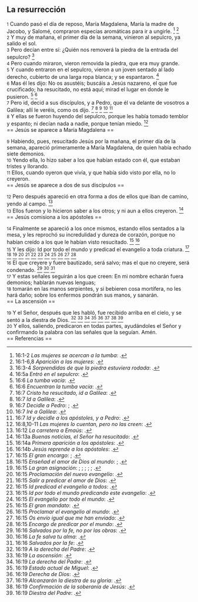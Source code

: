 == La resurrección ==

{{anchor|1}} <small>1</small> Cuando pasó el día de reposo, María Magdalena, María la madre de Jacobo, y Salomé, compraron especias aromáticas para ir a ungirle. <ref>16:1-2 ''Las mujeres se acercan a la tumba'': {{lib|LU|189|4|3}}.</ref> <ref>16:1-6,8 ''Aparición a las mujeres'': {{lib|LU|189|4|10}}.</ref><br>
{{anchor|2}} <small>2</small> Y muy de mañana, el primer día de la semana, vinieron al sepulcro, ya salido el sol.<br>
{{anchor|3}} <small>3</small> Pero decían entre sí: ¿Quién nos removerá la piedra de la entrada del sepulcro? <ref>16:3-4 ''Sorprendidas de que la piedra estuviera rodada'': {{lib|LU|189|4|6}}.</ref><br>
{{anchor|4}} <small>4</small> Pero cuando miraron, vieron removida la piedra, que era muy grande.<br>
{{anchor|5}} <small>5</small> Y cuando entraron en el sepulcro, vieron a un joven sentado al lado derecho, cubierto de una larga ropa blanca; y se espantaron. <ref>16:5a ''Entró en el sepulcro'': {{lib|LU|189|4|6}}.</ref><br>
{{anchor|6}} <small>6</small> Mas él les dijo: No os asustéis; buscáis a Jesús nazareno, el que fue crucificado; ha resucitado, no está aquí; mirad el lugar en donde le pusieron. <ref>16:6 ''La tumba vacía'': {{lib|LU|189|2|7}}.</ref> <ref>16:6 ''Encuentran la tumba vacía'': {{lib|LU|189|4|6}}.</ref><br>
{{anchor|7}} <small>7</small> Pero id, decid a sus discípulos, y a Pedro, que él va delante de vosotros a Galilea; allí le veréis, como os dijo. <ref>16:7 ''Cristo ha resucitado, id a Galilea'': {{lib|LU|189|5|4}}.</ref> <ref>16:7 ''Id a Galilea'': {{lib|LU|191|5|6}}.</ref> <ref>16:7 ''Decidle a Pedro'': {{lib|LU|191|0|4}}; {{lib|LU|191|1|2}}.</ref> <ref>16:7 ''Iré a Galilea'': {{lib|LU|181|2|27}}.</ref> <ref>16:7 ''Id y decidle a los apóstoles, y a Pedro'': {{lib|LU|189|4|12}}.</ref><br>
{{anchor|8}} <small>8</small> Y ellas se fueron huyendo del sepulcro, porque les había tomado temblor y espanto; ni decían nada a nadie, porque tenían miedo. <ref>16:8,10-11 ''Las mujeres lo cuentan, pero no las creen'': {{lib|LU|189|4|13}}.</ref><br>
== Jesús se aparece a María Magdalena ==

{{anchor|9}} <small>9</small> Habiendo, pues, resucitado Jesús por la mañana, el primer día de la semana, apareció primeramente a María Magdalena, de quien había echado siete demonios.<br>
{{anchor|10}} <small>10</small> Yendo ella, lo hizo saber a los que habían estado con él, que estaban tristes y llorando.<br>
{{anchor|11}} <small>11</small> Ellos, cuando oyeron que vivía, y que había sido visto por ella, no lo creyeron.<br>
== Jesús se aparece a dos de sus discípulos ==

{{anchor|12}} <small>12</small> Pero después apareció en otra forma a dos de ellos que iban de camino, yendo al campo. <ref>16:12 ''La carretera a Emaús'': {{lib|LU|190|5|2}}.</ref><br>
{{anchor|13}} <small>13</small> Ellos fueron y lo hicieron saber a los otros; y ni aun a ellos creyeron. <ref>16:13a ''Buenas noticias, el Señor ha resucitado'': {{lib|LU|190|5|8}}.</ref><br>
== Jesús comisiona a los apóstoles ==

{{anchor|14}} <small>14</small> Finalmente se apareció a los once mismos, estando ellos sentados a la mesa, y les reprochó su incredulidad y dureza de corazón, porque no habían creído a los que le habían visto resucitado. <ref>16:14a ''Primera aparición a los apóstoles'': {{lib|LU|191|2|1}}.</ref> <ref>16:14b ''Jesús reprende a los apóstoles'': {{lib|LU|191|2|1}}.</ref><br>
{{anchor|15}} <small>15</small> Y les dijo: Id por todo el mundo y predicad el evangelio a toda criatura. <ref>16:15 ''El gran encargo'': {{lib|LU|165|6|3}}; {{lib|LU|178|1|14}}.</ref> <ref>16:15 ''Enseñad el amor de Dios al mundo'': {{lib|LU|193|1|2}}; {{lib|LU|193|1|2}}.</ref> <ref>16:15 ''La gran asignación'': {{lib|LU|190|3|1}}; {{lib|LU|190|4|1}}; {{lib|LU|191|4|4}}; {{lib|LU|191|5|3}}; {{lib|LU|191|6|3}}; {{lib|LU|193|2|2}}.</ref> <ref>16:15 ''Proclamación del nuevo evangelio'': {{lib|LU|193|5|2}}.</ref> <ref>16:15 ''Salir a predicar el amor de Dios'': {{lib|LU|193|0|4}}.</ref> <ref>16:15 ''Id predicad el evangelio a todos'': {{lib|LU|143|1|5}}.</ref> <ref>16:15 ''Id por todo el mundo predicando este evangelio'': {{lib|LU|193|0|5}}.</ref> <ref>16:15 ''El evangelio por todo el mundo'': {{lib|LU|176|2|3}}.</ref> <ref>16:15 ''El gran mandato'': {{lib|LU|95|7|3}}.</ref> <ref>16:15 ''Proclamar el evangelio al mundo'': {{lib|LU|181|2|12}}.</ref> <ref>16:15 ''Os envío igual que me han enviado'': {{lib|LU|178|3|2}}.</ref> <ref>16:15 ''Encargo de predicar por el mundo'': {{lib|LU|140|9|2}}.</ref><br>
{{anchor|16}} <small>16</small> El que creyere y fuere bautizado, será salvo; mas el que no creyere, será condenado. <ref>16:16 ''Salvados por la fe, no por las obras'': {{lib|LU|143|2|6}}.</ref> <ref>16:16 ''La fe salva tu alma'': {{lib|LU|193|1|2}}.</ref> <ref>16:16 ''Salvados por la fe'': {{lib|LU|150|5|3}}.</ref><br>
{{anchor|17}} <small>17</small> Y estas señales seguirán a los que creen: En mi nombre echarán fuera demonios; hablarán nuevas lenguas;<br>
{{anchor|18}} <small>18</small> tomarán en las manos serpientes, y si bebieren cosa mortífera, no les hará daño; sobre los enfermos pondrán sus manos, y sanarán.<br>
== La ascensión ==

{{anchor|19}} <small>19</small> Y el Señor, después que les habló, fue recibido arriba en el cielo, y se sentó a la diestra de Dios. <ref>16:19 ''A la derecha del Padre'': {{lib|LU|5|2|2}}.</ref> <ref>16:19 ''La ascensión'': {{lib|LU|193|5|3}}.</ref> <ref>16:19 ''La derecha del Padre'': {{lib|LU|21|4|4}}.</ref> <ref>16:19 ''Estado actual de Miguel'': {{lib|LU|119|8|1}}.</ref> <ref>16:19 ''Derecha de Dios'': {{lib|LU|38|0|1}}.</ref> <ref>16:19 ''Alcanzarán la diestra de su gloria'': {{lib|LU|137|8|16}}.</ref> <ref>16:19 ''Confirmación de la soberanía de Jesús'': {{lib|LU|193|5|5}}.</ref> <ref>16:19 ''Diestra del Padre'': {{lib|LU|13|2|7}}.</ref><br>
{{anchor|20}} <small>20</small> Y ellos, saliendo, predicaron en todas partes, ayudándoles el Señor y confirmando la palabra con las señales que la seguían. Amén.<br>
== Referencias ==

<references />
